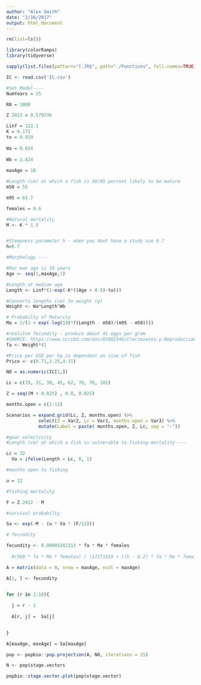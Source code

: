 ```yaml
---
author: "Alex Smith"
date: "2/16/2017"
output: html_document
---
```



```r
rm(list=ls())

library(colorRamps)
library(tidyverse)

sapply(list.files(pattern="[.]R$", path="./Functions", full.names=TRUE), source)

IC <- read.csv('IC.csv')

#Set Model----
NumYears = 25

R0 = 1000

Z.2012 = 0.579336

```


```r
Linf = 122.1
K = 0.172
to = 0.919
  
Wa = 0.024
  
Wb = 2.824
  
maxAge = 18

#Length (cm) at which a fish is 50/95 percent likely to be mature
m50 = 55

m95 = 62.7

females = 0.6

#Natural mortality
M <- K * 1.5


#Steepness parameter h - when you dont have a study use 0.7
h=0.7
```



```r
#Morphology ----

#Our max age is 18 years
Age <- seq(1,maxAge,1)

#Length at median age 
Length <- Linf*(1-exp(-K*((Age + 0.5)-to)))

#Converts lengths (cm) to weight (g)
Weight <- Wa*Length^Wb

# Probabilty of Maturity
Ma = 1/(1 + exp(-log(19)*((Length - m50)/(m95 - m50))))

#realitve fecundity - produce about 41 eggs per gram 
#SOURCE: https://www.scribd.com/doc/81002346/Crecimiento-y-Reproduccion-de-corvina
fa <- Weight*41

#Price per USD per kg is dependent on size of fish
Price <- c(0.71,3.25,4.31)

N0 = as.numeric(IC[1,])

```

```r
Lc = c(29, 31, 38, 45, 62, 70, 76, 101)

Z = seq((M + 0.025) , 0.8, 0.025)

months.open = c(1:12)

Scenarios = expand.grid(Lc, Z, months.open) %>%
            select(Z = Var2, Lc = Var1, months.open = Var3) %>%
            mutate(Label = paste( months.open, Z, Lc, sep = "-"))
```


```r
#gear selectivity
#Length (cm) at which a fish is vulnerable to fishing mortality----

Lc = 32
  Va = ifelse(Length < Lc, 0, 1)

#months open to fishing

u = 12

#fishing mortality

F = Z.2012 - M 

#survival probabilty

Sa <- exp(-M - (u * Va * (F/12)))

# fecundity

fecundity <- 0.00003242313 * fa * Ma * females 
  
  #(560 * fa * Ma * females) / (17271619 + ((h - 0.2) * fa * Ma * females))
```


```r

A = matrix(data = 0, nrow = maxAge, ncol = maxAge)

A[1, ] <- fecundity


for (r in 2:18){
  
  j = r - 1 
  
  A[r, j] =  Sa[j]

  
}

A[maxAge, maxAge] = Sa[maxAge]

```



```r
pop <- popbio::pop.projection(A, N0, iterations = 25)

N <- pop$stage.vectors 

popbio::stage.vector.plot(pop$stage.vector)
```

